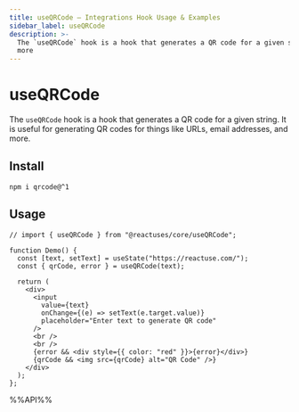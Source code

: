 ```yaml
---
title: useQRCode – Integrations Hook Usage & Examples
sidebar_label: useQRCode
description: >-
  The `useQRCode` hook is a hook that generates a QR code for a given string. It is useful for generating QR codes for things like URLs, email addresses, and
  more
---
```

# useQRCode

The `useQRCode` hook is a hook that generates a QR code for a given string. It is useful for generating QR codes for things like URLs, email addresses, and more.

## Install

```shell
npm i qrcode@^1
```

## Usage

```tsx live
// import { useQRCode } from "@reactuses/core/useQRCode";

function Demo() {
  const [text, setText] = useState("https://reactuse.com/");
  const { qrCode, error } = useQRCode(text);

  return (
    <div>
      <input
        value={text}
        onChange={(e) => setText(e.target.value)}
        placeholder="Enter text to generate QR code"
      />
      <br />
      <br />
      {error && <div style={{ color: "red" }}>{error}</div>}
      {qrCode && <img src={qrCode} alt="QR Code" />}
    </div>
  );
};

```

%%API%%
